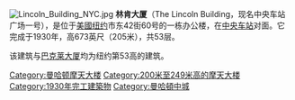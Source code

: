 {{Dablink|注意，本條目不是[[林肯大廈_(香港)|林肯大廈 (香港)]]。}}

{{unreferenced|time=2015-12-01T16:20:59+00:00}}
{{coord|40.752215|N|73.978801|W|source:dewiki_region:US-NY_type:landmark|format=dms|display=title}}
[[File:Lincoln_Building_NYC.jpg|thumbnail]]
'''林肯大厦'''（The Lincoln Building，现名中央车站广场一号），是位于[[美國|美國]][[纽约|纽约]]市东42街60号的一栋办公楼，在[[中央车站|中央车站]]对面。它完成于1930年，高673英尺（205米），共53层。

该建筑与[[巴克莱大厦|巴克莱大厦]]均为纽约第53高的建筑。

[[Category:曼哈顿摩天大楼|Category:曼哈顿摩天大楼]]
[[Category:200米至249米高的摩天大楼|Category:200米至249米高的摩天大楼]]
[[Category:1930年完工建築物|Category:1930年完工建築物]]
[[Category:曼哈頓中城|Category:曼哈頓中城]]